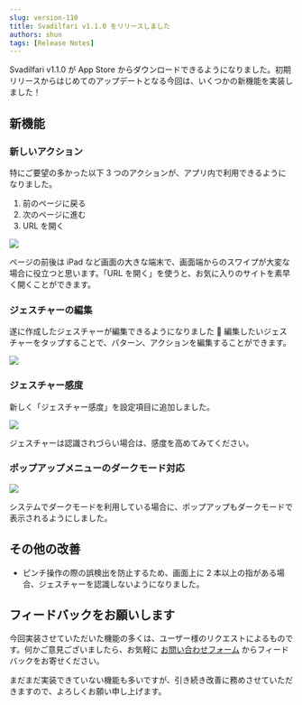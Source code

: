 ```yaml
---
slug: version-110
title: Svadilfari v1.1.0 をリリースしました
authors: shun
tags: [Release Notes]
---
```


Svadilfari v1.1.0 が App Store からダウンロードできるようになりました。初期リリースからはじめてのアップデートとなる今回は、いくつかの新機能を実装しました！

## 新機能

### 新しいアクション

特にご要望の多かった以下 3 つのアクションが、アプリ内で利用できるようになりました。

1. 前のページに戻る
1. 次のページに進む
1. URL を開く


<div style={{ textAlign: "center" }}>
  <img style={{ maxWidth: "300px" }} src={newActions} />
</div>

ページの前後は iPad など画面の大きな端末で、画面端からのスワイプが大変な場合に役立つと思います。「URL を開く」を使うと、お気に入りのサイトを素早く開くことができます。

### ジェスチャーの編集

遂に作成したジェスチャーが編集できるようになりました 🎉 編集したいジェスチャーをタップすることで、パターン、アクションを編集することができます。


<div style={{ textAlign: "center" }}>
  <img style={{ maxWidth: "300px" }} src={editGesture} />
</div>

### ジェスチャー感度

新しく「ジェスチャー感度」を設定項目に追加しました。

<div style={{ textAlign: "center" }}>
  <img
    style={{ maxWidth: "300px" }}
    src={require("./gesture-sensitivity.png").default}
  />
</div>

ジェスチャーは認識されづらい場合は、感度を高めてみてください。

### ポップアップメニューのダークモード対応

<div style={{ textAlign: "center" }}>
  <img
    style={{ maxWidth: "300px" }}
    src={require("./popup-dark-mode.png").default}
  />
</div>

システムでダークモードを利用している場合に、ポップアップもダークモードで表示されるようにしました。

## その他の改善

- ピンチ操作の際の誤検出を防止するため、画面上に 2 本以上の指がある場合、ジェスチャーを認識しないようになりました。

## フィードバックをお願いします

今回実装させていただいた機能の多くは、ユーザー様のリクエストによるものです。何かご意見ございましたら、お気軽に [お問い合わせフォーム](/contact) からフィードバックをお寄せください。

まだまだ実装できていない機能も多いですが、引き続き改善に務めさせていただきますので、よろしくお願い申し上げます。
